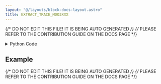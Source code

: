 ```yaml
---
layout: "@/layouts/block-docs-layout.astro"
title: EXTRACT_TRACE_MDO3XXX
---
```


{/* DO NOT EDIT THIS FILE! IT IS BEING AUTO GENERATED */}
{/* PLEASE REFER TO THE CONTRIBUTION GUIDE ON THE DOCS PAGE */}


<PythonDocsDisplay docstring={docstring} />

<details>
<summary>Python Code</summary>

```python
from flojoy import flojoy, DataContainer, OrderedPair, VisaConnection
from typing import Optional, Literal


@flojoy(inject_connection=True)
def EXTRACT_TRACE_MDO3XXX(
    connection: VisaConnection,
    channel: int = 0,
    x_length: int = 5000,
    length_type: Literal["pixels", "nanoseconds"] = "pixels",
    default: Optional[DataContainer] = None,
) -> OrderedPair:
    """The EXTRACT_TRACE_MDO3XXX node extracts the trace from an MDO3xxx oscilloscope.

    The number of points in the x axis is defined by x_length and length_type
    parameters. A length_type of pixels and a x_length of 5000 will result in
    a trace with 5000 points. A length_type of nanoseconds instead results in
    a trace with a length of defined by the number of (nano)seconds.

    Requires a CONNECTION_MDO3XXX node at the start of the app to connect with
    the instrument. The VISA address will then be listed under 'connection'.

    This node should also work with compatible Tektronix scopes (untested):
    MDO4xxx, MSO4xxx, and DPO4xxx.

    Parameters
    ----------
    connection: VisaConnection
        The VISA address (requires the CONNECTION_MDO3XXX node).
    x_length: int
        The length of the trace to extract.
    length_type: select
        The units of the length specified in x_length: nanoseconds or pixels.

    Returns
    -------
    DataContainer
        OrderedPair: The trace of the oscilloscope is returned.
    """

    tek = connection.get_handle()

    match length_type:
        case "pixels":
            tek.channel[0].set_trace_length(x_length)
        case "nanoseconds":
            tek.channel[0].set_trace_time(x_length / 1e9)

    x = tek.channel[channel].waveform.trace_axis()
    y = tek.channel[channel].waveform.trace()

    return OrderedPair(x=x, y=y)

```

[Find this Flojoy Block on GitHub](https://github.com/flojoy-ai/blocks/blob/main/blocks/IO/INSTRUMENTS/OSCILLOSCOPES/TEKTRONIX/MDO3XXX/BASIC/EXTRACT_TRACE_MDO3XXX/EXTRACT_TRACE_MDO3XXX.py)

</details>

## Example


<GetHelpWidget />


<AppDisplay app={app} blockName="EXTRACT_TRACE_MDO3XXX" client:visible />


<Example />

{/* DO NOT EDIT THIS FILE! IT IS BEING AUTO GENERATED */}
{/* PLEASE REFER TO THE CONTRIBUTION GUIDE ON THE DOCS PAGE */}
